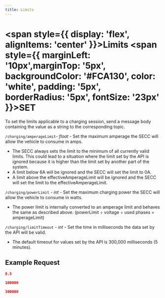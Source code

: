 ```yaml
---
title: Limits
---
```


#
# <span style={{ display: 'flex', alignItems: 'center' }}>Limits <span style={{ marginLeft: '10px',marginTop: '5px', backgroundColor: '#FCA130', color: 'white', padding: '5px', borderRadius: '5px', fontSize: '23px' }}>SET</span></span>

To set the limits applicable to a charging session, send a message body containing the value as a string to the corresponding topic.

`/charging/amperageLimit`- *float* - Set the maximum amperage the SECC will allow the vehicle to consume in amps.
- The SECC always sets the limit to the minimum of all currently valid limits. This could lead to a
situation where the limit set by the API is ignored because it is higher than the limit set by another part of the system.
- A limit below 6A will be ignored and the SECC will set the limit to 0A.
- A limit above the effectiveAmperageLimit will be ignored and the SECC will set the limit to the effectiveAmperageLimit.

`/charging/powerLimit` - *int* - Set the maximum charging power the SECC will allow the vehicle to consume in watts.
- The power limit is internally converted to an amperage limit and behaves the same as described above. (powerLimit ÷ voltage ÷ used phases = amperageLimit)

`/charging/limitTimeout` - *int* - Set the time in milliseconds the data set by the API will be valid.
- The default timeout for values set by the API is 300,000 milliseconds (5 minutes).

## Example Request

```json title="pulsatrix/secc/A0123B4567C8/charging/amperageLimit"
8.5
```

```json title="pulsatrix/secc/A0123B4567C8/charging/powerLimit"
100000
```

```json title="pulsatrix/secc/A0123B4567C8/charging/limitTimeout"
300000
```
